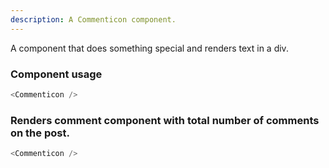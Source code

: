 ```yaml
---
description: A Commenticon component.
---
```



A component that does something special and renders text in a div.

### Component usage

```js
<Commenticon />
```

### Renders comment component with total number of comments on the post.

```js live
<Commenticon />
```
